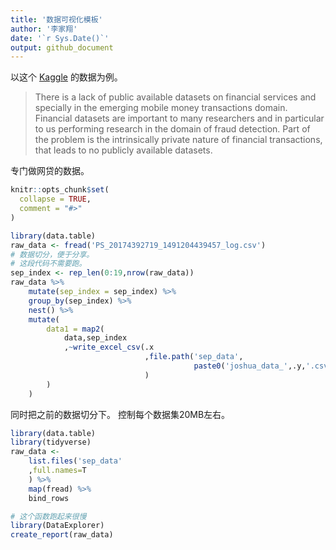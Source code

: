 ```yaml
---
title: '数据可视化模板'
author: '李家翔'
date: '`r Sys.Date()`'
output: github_document
---
```


以这个
[Kaggle](https://www.kaggle.com/arjunjoshua/predicting-fraud-in-financial-payment-services/data)
的数据为例。

>
There is a lack of public available datasets on financial services and specially in the emerging mobile money transactions domain. Financial datasets are important to many researchers and in particular to us performing research in the domain of fraud detection. Part of the problem is the intrinsically private nature of financial transactions, that leads to no publicly available datasets.

专门做网贷的数据。


```r
knitr::opts_chunk$set(
  collapse = TRUE,
  comment = "#>"
)
```

```r
library(data.table)
raw_data <- fread('PS_20174392719_1491204439457_log.csv')
# 数据切分，便于分享。
# 这段代码不需要跑。
sep_index <- rep_len(0:19,nrow(raw_data))
raw_data %>% 
    mutate(sep_index = sep_index) %>% 
    group_by(sep_index) %>% 
    nest() %>% 
    mutate(
        data1 = map2(
            data,sep_index
            ,~write_excel_csv(.x
                              ,file.path('sep_data',
                                         paste0('joshua_data_',.y,'.csv'))
                              )
        )
    )
```

同时把之前的数据切分下。
控制每个数据集20MB左右。

```r
library(data.table)
library(tidyverse)
raw_data <- 
    list.files('sep_data'
    ,full.names=T
    ) %>% 
    map(fread) %>% 
    bind_rows
```

```r
# 这个函数跑起来很慢
library(DataExplorer)
create_report(raw_data)
```